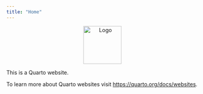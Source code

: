 ```yaml
---
title: "Home"
---
```


<div style="text-align: center; margin-bottom: 1em;">
  <img src="img/D-letter.png" alt="Logo" style="width: 100px; height: auto;">
</div>

This is a Quarto website.

To learn more about Quarto websites visit <https://quarto.org/docs/websites>.
